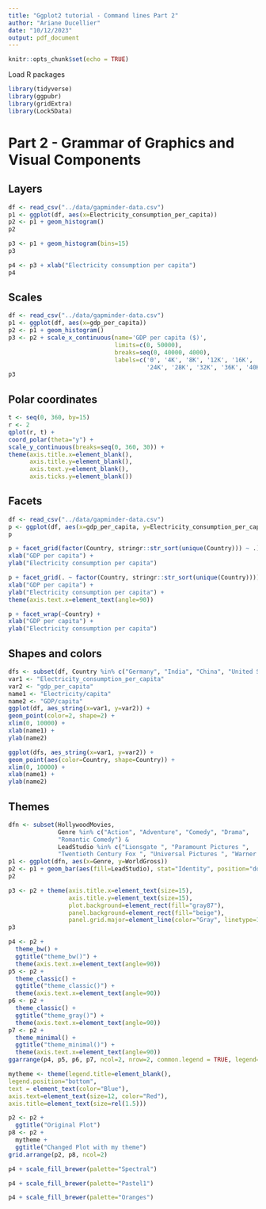 ```yaml
---
title: "Ggplot2 tutorial - Command lines Part 2"
author: "Ariane Ducellier"
date: "10/12/2023"
output: pdf_document
---
```


```r
knitr::opts_chunk$set(echo = TRUE)
```

Load R packages

```r
library(tidyverse)
library(ggpubr)
library(gridExtra)
library(Lock5Data)
```

# Part 2 - Grammar of Graphics and Visual Components

## Layers

```r
df <- read_csv("../data/gapminder-data.csv")
p1 <- ggplot(df, aes(x=Electricity_consumption_per_capita))
p2 <- p1 + geom_histogram()
p2
```

```r
p3 <- p1 + geom_histogram(bins=15)
p3
```

```r
p4 <- p3 + xlab("Electricity consumption per capita")
p4
```

## Scales

```r
df <- read_csv("../data/gapminder-data.csv")
p1 <- ggplot(df, aes(x=gdp_per_capita))
p2 <- p1 + geom_histogram()
p3 <- p2 + scale_x_continuous(name='GDP per capita ($)',
                              limits=c(0, 50000),
                              breaks=seq(0, 40000, 4000),
                              labels=c('0', '4K', '8K', '12K', '16K', '20K',
                                       '24K', '28K', '32K', '36K', '40K'))
p3
```

## Polar coordinates

```r
t <- seq(0, 360, by=15)
r <- 2
qplot(r, t) + 
coord_polar(theta="y") +
scale_y_continuous(breaks=seq(0, 360, 30)) +
theme(axis.title.x=element_blank(),
      axis.title.y=element_blank(),
      axis.text.y=element_blank(),
      axis.ticks.y=element_blank())
```

## Facets

```r
df <- read_csv("../data/gapminder-data.csv")
p <- ggplot(df, aes(x=gdp_per_capita, y=Electricity_consumption_per_capita)) + geom_point()
p
```

```r
p + facet_grid(factor(Country, stringr::str_sort(unique(Country))) ~ .) +
xlab("GDP per capita") +
ylab("Electricity consumption per capita")
```

```r
p + facet_grid(. ~ factor(Country, stringr::str_sort(unique(Country)))) +
xlab("GDP per capita") +
ylab("Electricity consumption per capita") +
theme(axis.text.x=element_text(angle=90))
```

```r
p + facet_wrap(~Country) +
xlab("GDP per capita") +
ylab("Electricity consumption per capita")
```

## Shapes and colors

```r
dfs <- subset(df, Country %in% c("Germany", "India", "China", "United States"))
var1 <- "Electricity_consumption_per_capita"
var2 <- "gdp_per_capita"
name1 <- "Electricity/capita"
name2 <- "GDP/capita"
ggplot(df, aes_string(x=var1, y=var2)) +
geom_point(color=2, shape=2) + 
xlim(0, 10000) +
xlab(name1) +
ylab(name2)
```

```r
ggplot(dfs, aes_string(x=var1, y=var2)) +
geom_point(aes(color=Country, shape=Country)) +
xlim(0, 10000) +
xlab(name1) +
ylab(name2)
```

## Themes

```r
dfn <- subset(HollywoodMovies,
              Genre %in% c("Action", "Adventure", "Comedy", "Drama",
              "Romantic Comedy") &
              LeadStudio %in% c("Lionsgate ", "Paramount Pictures ",
              "Twentieth Century Fox ", "Universal Pictures ", "Warner Bros. "))
p1 <- ggplot(dfn, aes(x=Genre, y=WorldGross)) 
p2 <- p1 + geom_bar(aes(fill=LeadStudio), stat="Identity", position="dodge")
p2
```

```r
p3 <- p2 + theme(axis.title.x=element_text(size=15),
                 axis.title.y=element_text(size=15),
                 plot.background=element_rect(fill="gray87"),
                 panel.background=element_rect(fill="beige"),
                 panel.grid.major=element_line(color="Gray", linetype=1))
p3
```

```r
p4 <- p2 +
  theme_bw() +
  ggtitle("theme_bw()") +
  theme(axis.text.x=element_text(angle=90))
p5 <- p2 +
  theme_classic() +
  ggtitle("theme_classic()") +
  theme(axis.text.x=element_text(angle=90))
p6 <- p2 +
  theme_classic() +
  ggtitle("theme_gray()") +
  theme(axis.text.x=element_text(angle=90))
p7 <- p2 +
  theme_minimal() +
  ggtitle("theme_minimal()") +
  theme(axis.text.x=element_text(angle=90))
ggarrange(p4, p5, p6, p7, ncol=2, nrow=2, common.legend = TRUE, legend="right")
```

```r
mytheme <- theme(legend.title=element_blank(),
legend.position="bottom",
text = element_text(color="Blue"),
axis.text=element_text(size=12, color="Red"),
axis.title=element_text(size=rel(1.5)))
```

```r
p2 <- p2 +
  ggtitle("Original Plot")
p8 <- p2 +
  mytheme +
  ggtitle("Changed Plot with my theme")
grid.arrange(p2, p8, ncol=2)
```

```r
p4 + scale_fill_brewer(palette="Spectral")
```

```r
p4 + scale_fill_brewer(palette="Pastel1")
```

```r
p4 + scale_fill_brewer(palette="Oranges")
```

